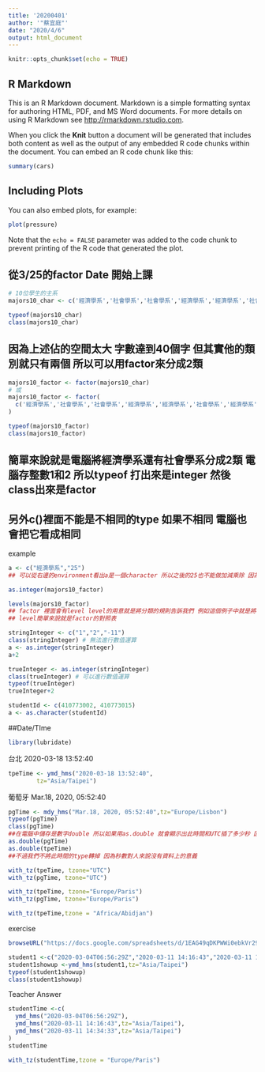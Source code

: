 ```yaml
---
title: '20200401'
author: '"蔡宜庭"'
date: "2020/4/6"
output: html_document
---
```


```r
knitr::opts_chunk$set(echo = TRUE)
```

## R Markdown

This is an R Markdown document. Markdown is a simple formatting syntax for authoring HTML, PDF, and MS Word documents. For more details on using R Markdown see <http://rmarkdown.rstudio.com>.

When you click the **Knit** button a document will be generated that includes both content as well as the output of any embedded R code chunks within the document. You can embed an R code chunk like this:

```r
summary(cars)
```

## Including Plots

You can also embed plots, for example:

```r
plot(pressure)
```

Note that the `echo = FALSE` parameter was added to the code chunk to prevent printing of the R code that generated the plot.

## 從3/25的factor Date 開始上課

```r
# 10位學生的主系
majors10_char <- c('經濟學系','社會學系','社會學系','經濟學系','經濟學系','社會學系','經濟學系','經濟學系','經濟學系','社會學系')

typeof(majors10_char)
class(majors10_char)
```
## 因為上述佔的空間太大 字數達到40個字 但其實他的類別就只有兩個 所以可以用factor來分成2類

```r
majors10_factor <- factor(majors10_char)
# 或
majors10_factor <- factor(
  c('經濟學系','社會學系','社會學系','經濟學系','經濟學系','社會學系','經濟學系','經濟學系','經濟學系','社會學系')
)

typeof(majors10_factor)
class(majors10_factor)
```
## 簡單來說就是電腦將經濟學系還有社會學系分成2類 電腦存整數1和2 所以typeof 打出來是integer 然後class出來是factor

## 另外c()裡面不能是不相同的type 如果不相同 電腦也會把它看成相同
example

```r
a <- c("經濟學系","25")
## 可以從右邊的environment看出a是一個character 所以之後的25也不能做加減乘除 因為電腦將他視為character
```

```r
as.integer(majors10_factor) 
```
```r
levels(majors10_factor)
## factor 裡面會有level level的用意就是將分類的規則告訴我們 例如這個例子中就是將社會學系設為1 經濟學系設為2 所以上面的as.integer才會出現2112212221這樣的東西
## level簡單來說就是factor的對照表
```

```r
stringInteger <- c("1","2","-11")
class(stringInteger) # 無法進行數值運算
a <- as.integer(stringInteger)
a+2
```
```r
trueInteger <- as.integer(stringInteger)
class(trueInteger) # 可以進行數值運算
typeof(trueInteger)
trueInteger+2
```
```r
studentId <- c(410773002, 410773015)
a <- as.character(studentId)
```

##Date/TIme
```r
library(lubridate)
```
台北 2020-03-18 13:52:40
```r
tpeTime <- ymd_hms("2020-03-18 13:52:40",
        tz="Asia/Taipei")
```
葡萄牙 Mar.18, 2020, 05:52:40
```r
pgTime <- mdy_hms("Mar.18, 2020, 05:52:40",tz="Europe/Lisbon")
typeof(pgTime)
class(pgTime)
##在電腦中儲存是數字double 所以如果用as.double 就會顯示出此時間和UTC插了多少秒 因此可以用來看兩個時區的時間是否相同
as.double(pgTime)
as.double(tpeTime)
##不過我們不將此時間的type轉掉 因為秒數對人來說沒有資料上的意義
```
```r
with_tz(tpeTime, tzone="UTC")
with_tz(pgTime, tzone="UTC")

with_tz(tpeTime, tzone="Europe/Paris")
with_tz(pgTime, tzone="Europe/Paris")

with_tz(tpeTime,tzone = "Africa/Abidjan")
```
exercise

```r
browseURL("https://docs.google.com/spreadsheets/d/1EAG49qDKPWWi0ebkVr29TLrvVnoBPfkvxYY-J3xLAHY/edit#gid=458686645")
```

```r
student1 <-c("2020-03-04T06:56:29Z","2020-03-11 14:16:43","2020-03-11 14:34:33")
student1showup <-ymd_hms(student1,tz="Asia/Taipei")
typeof(student1showup)
class(student1showup)
```
Teacher Answer
```r
studentTime <-c(
  ymd_hms("2020-03-04T06:56:29Z"),
  ymd_hms("2020-03-11 14:16:43",tz="Asia/Taipei"),
  ymd_hms("2020-03-11 14:34:33",tz="Asia/Taipei")
)
studentTime
```
```r
with_tz(studentTime,tzone = "Europe/Paris")
```













